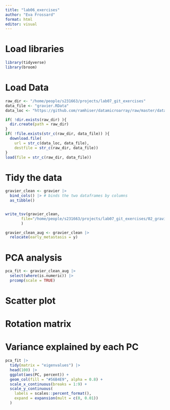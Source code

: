 ```yaml
---
title: "lab06_exercises"
author: "Eva Frossard"
format: html
editor: visual
---
```

# Load libraries

```r
library(tidyverse)
library(broom)
```

# Load Data

```r
raw_dir <- "/home/people/s231663/projects/lab07_git_exercises"
data_file <- "gravier.RData"
data_loc <- "https://github.com/ramhiser/datamicroarray/raw/master/data/"

if( !dir.exists(raw_dir) ){
  dir.create(path = raw_dir)
}
if( !file.exists(str_c(raw_dir, data_file)) ){
  download.file(
    url = str_c(data_loc, data_file),
    destfile = str_c(raw_dir, data_file))
}
load(file = str_c(raw_dir, data_file))
```


# Tidy the data

```r
gravier_clean <- gravier |>
  bind_cols() |> # binds the two dataframes by columns
  as_tibble()


write_tsv(gravier_clean, 
       file="/home/people/s231663/projects/lab07_git_exercises/02_gravier_clean.tsv.gz"
       )
```


```r
gravier_clean_aug <- gravier_clean |>
  relocate(early_metastasis = y)

```

# PCA analysis 
```r
pca_fit <- gravier_clean_aug |> 
  select(where(is.numeric)) |> 
  prcomp(scale = TRUE)
```


# Scatter plot

# Rotation matrix 

# Variance explained by each PC

```r
pca_fit |> 
  tidy(matrix = "eigenvalues") |> 
  head(100) |> 
  ggplot(aes(PC, percent)) +
  geom_col(fill = "#56B4E9", alpha = 0.8) +
  scale_x_continuous(breaks = 1:9) +
  scale_y_continuous(
    labels = scales::percent_format(),
    expand = expansion(mult = c(0, 0.01))
  )
```



